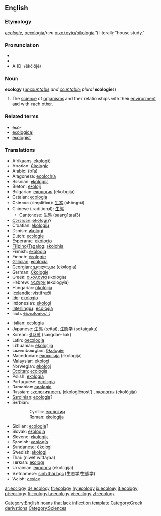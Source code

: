 {{wikipedia}}
==English==

===Etymology===
{{F.}} ''[[ecologie]], {{L.}} ''[[oecologia]]'' from {{Gk.}} ''[[οικολογία]]'' (''[[oikologia]]'') literally "house study."

===Pronunciation===
*{{IPA|/i.ˈka.lə.dʒi/}}
*{{SAMPA|/i."ka.l@.dZi/}}
*AHD: /ĕkŏlŏjĕ/

===Noun===
'''ecology'''  (''[[uncountable]] and [[countable]]''; ''plural'' '''ecologies''')

# The [[science]] of [[organism]]s and their relationships with their [[environment]] and with each other.

===Related terms===
*[[eco-]]
*[[ecological]]
*[[ecologist]]

===Translations===
{{top}}
*Afrikaans: [[ekologië]] {{f}}
*Alsatian: [[Ökologie]] {{f}}
*Arabic: {{ARchar|[[بيئة]]}} (bī’a) {{f}}
*Aragonese: [[ecolochía]] {{f}}
*Bosnian: [[ekologija]]
*Breton: [[ekoloji]] {{f}}
*Bulgarian: [[екология]] (ekologija) {{f}}
*Catalan: [[ecologia]] {{f}}
*Chinese (simplified): [[生态]] (shēngtài)
*Chinese (traditional): [[生態]]
**Cantonese: [[生態]] (saang1taai3)
*[[Corsican]]: [[ekologia]]?
*Croatian: [[ekologija]]
*Danish: [[økologi]] {{f}}
*Dutch: [[ecologie]] {{f}}
*Esperanto: [[ekologio]]
*[[Filipino]]/[[Tagalog]]: [[ekolohia]]
*Finnish: [[ekologia]] {{f}}
*French: [[écologie]] {{f}}
*[[Galician]]: [[ecoloxía]] {{f}}
*[[Georgian]]: [[ეკოლოგია]] (ekologia)
*German: [[Ökologie]] {{f}}
*Greek: [[οικολογία]] (ikología) {{f}}
*Hebrew: [[אקולוגיה]] (ekologyia) {{f}}
*Hungarian: [[ökológia]]
*Icelandic: [[vistifræði]] {{n}}
*[[Ido]]: [[ekologio]]
*Indonesian: [[ekologi]]
*[[Interlingua]]: [[ecologia]]
*Irish: [[éiceoloaíocht]]
{{mid}}
*Italian: [[ecologia]] {{f}}
*Japanese: [[生態]] (seitai), [[生態学]] (seitaigaku)
*Korean: [[생태학]] (sangdae-hak)
*Latin: [[oecologia]] {{f}}
*Lithuanian: [[ekologija]] {{f}}
*Luxembourgian: [[Ökologie]]
*Macedonian: [[екологија]] (ekologija) {{f}}
*Malaysian: [[ekologi]]
*Norwegian: [[økologi]]
*[[Occitan]]: [[ecologia]] {{f}}
*Polish: [[ekologia]] {{f}}
*Portuguese: [[ecologia]] {{f}}
*Romanian: [[ecologie]] {{f}}
*Russian: [[экологичность]] (ekologíčnost’) {{f}}, [[экология]] (ekológija) {{f}}
*[[Sardinian]]: [[ecologia]]? {{f}}
*Serbian:
::Cyrillic: [[екологија]] {{f}}
::Roman: [[ekologija]] {{f}}
*Sicilian: [[ecologia]]? {{f}}
*Slovak: [[ekológia]] {{f}}
*Slovene: [[ekologija]] {{f}}
*Spanish: [[ecología]] {{f}}
*Sundanese: [[ékologi]]
*Swedish: [[ekologi]] {{c}}
*Thai: {{THchar|[[นิเวศวิทยา]]}} (níwêt wíttáyaa)
*Turkish: [[ekologi]]
*Ukrainian: [[екологія]] (ekologija) {{f}}
*Vietnamese: [[sinh thái học]] (生态学/生態学)
*Welsh: [[ecoleg]]
{{bottom}}

[[Category:English nouns that lack inflection template]]
[[Category:Greek derivations]]
[[Category:Sciences]]

[[ar:ecology]]
[[de:ecology]]
[[fr:ecology]]
[[hy:ecology]]
[[io:ecology]]
[[it:ecology]]
[[pt:ecology]]
[[fi:ecology]]
[[ta:ecology]]
[[vi:ecology]]
[[zh:ecology]]